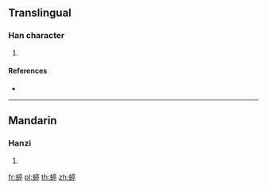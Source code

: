 {{character info/new}}
==Translingual==

===Han character===
{{Han char|rn=142|rad=虫|as=09|sn=15|four=50121|canj=LIYRN}}

# {{defn|Han|sort=虫09}}

====References====
* {{Han ref|kx=1089.010|dkj=33255|dj=1555.150|hdz=42872.190|uh=874F|ud=34639|bh=E7BB|bd=59323}}

----

==Mandarin==

===Hanzi===
{{cmn-hanzi|pin=[[mèi]] ([[mei4]]), [[tíng]] ([[ting2]])|wg=mei<sup>4</sup>, t'ing<sup>2</sup>}}

# {{defn|lang=cmn|sort=虫09}}

[[fr:蝏]]
[[pl:蝏]]
[[th:蝏]]
[[zh:蝏]]